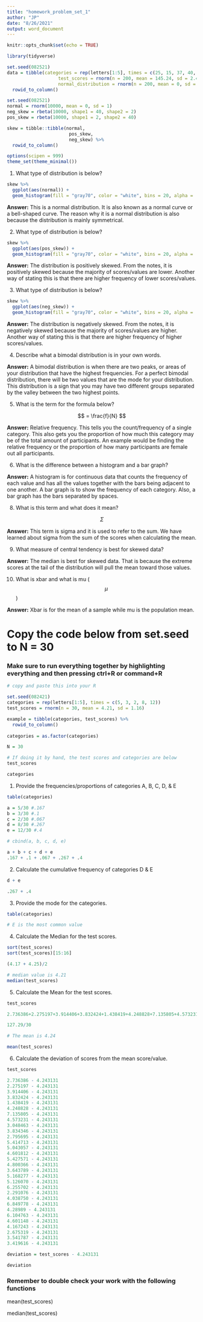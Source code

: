 ```yaml
---
title: "homework_problem_set_1"
author: "JP"
date: "8/26/2021"
output: word_document
---
```


```r
knitr::opts_chunk$set(echo = TRUE)
```

```r
library(tidyverse)

set.seed(082521)
data = tibble(categories = rep(letters[1:5], times = c(25, 15, 37, 40, 83)),
                   test_scores = rnorm(n = 200, mean = 145.24, sd = 2.48),
                   normal_distribution = rnorm(n = 200, mean = 0, sd = 1)) %>% 
  rowid_to_column()

set.seed(082521)
normal = rnorm(10000, mean = 0, sd = 1)
neg_skew = rbeta(10000, shape1 = 40, shape2 = 2)
pos_skew = rbeta(10000, shape1 = 2, shape2 = 40)

skew = tibble::tibble(normal, 
                       pos_skew,
                       neg_skew) %>% 
  rowid_to_column()

options(scipen = 999)
theme_set(theme_minimal())
```

1. What type of distribution is below?
```r
skew %>% 
  ggplot(aes(normal)) + 
  geom_histogram(fill = "gray70", color = "white", bins = 20, alpha = .8)
```

**Answer:** This is a normal distribution. It is also known as a normal curve or a bell-shaped curve. The reason why it is a normal distribution is also because the distribution is mainly symmetrical. 

2. What type of distribution is below?
```r
skew %>% 
  ggplot(aes(pos_skew)) + 
  geom_histogram(fill = "gray70", color = "white", bins = 20, alpha = .8)
```

**Answer:** The distribution is positively skewed. From the notes, it is positively skewed because the majority of scores/values are lower. Another way of stating this is that there are higher frequency of lower scores/values. 

3. What type of distribution is below?
```r
skew %>% 
  ggplot(aes(neg_skew)) + 
  geom_histogram(fill = "gray70", color = "white", bins = 20, alpha = .8)
```

**Answer:** The distribution is negatively skewed. From the notes, it is negatively skewed because the majority of scores/values are higher. Another way of stating this is that there are higher frequency of higher scores/values. 

4. Describe what a bimodal distribution is in your own words.

**Answer:** A bimodal distribution is when there are two peaks, or areas of your distribution that have the highest frequencies. For a perfect bimodal distribution, there will be two values that are the mode for your distribution. This distribution is a sign that you may have two different groups separated by the valley between the two highest points.

5. What is the term for the formula below?

$$ = \frac{f}{N} $$

**Answer:** Relative frequency. This tells you the count/frequency of a single category. This also gets you the proportion of how much this category may be of the total amount of participants. An example would be finding the relative frequency or the proportion of how many participants are female out all participants. 

6. What is the difference between a histogram and a bar graph?

**Answer:** A histogram is for continuous data that counts the frequency of each value and has all the values together with the bars being adjacent to one another. A bar graph is to show the frequency of each category. Also, a bar graph has the bars separated by spaces. 

8. What is this term and what does it mean?

$$ \Sigma $$

**Answer:** This term is sigma and it is used to refer to the sum. We have learned about sigma from the sum of the scores when calculating the mean. 

9. What measure of central tendency is best for skewed data?

**Answer:** The median is best for skewed data. That is because the extreme scores at the tail of the distribution will pull the mean toward those values.

10. What is xbar and what is mu ($$ \mu $$)  

**Answer:** Xbar is for the mean of a sample while mu is the population mean. 

# Copy the code below from set.seed to N = 30

### Make sure to run everything together by highlighting everything and then pressing ctrl+R or command+R

```r
# copy and paste this into your R

set.seed(082421)
categories = rep(letters[1:5], times = c(5, 3, 2, 8, 12))
test_scores = rnorm(n = 30, mean = 4.21, sd = 1.16)

example = tibble(categories, test_scores) %>% 
  rowid_to_column()
  
categories = as.factor(categories)

N = 30

# If doing it by hand, the test scores and categories are below
test_scores

categories

```

1. Provide the frequencies/proportions of categories A, B, C, D, & E

```r
table(categories)

a = 5/30 #.167
b = 3/30 #.1
c = 2/30 #.067
d = 8/30 #.267
e = 12/30 #.4

# cbind(a, b, c, d, e)

a + b + c + d + e
.167 + .1 + .067 + .267 + .4
```


2. Calculate the cumulative frequency of categories D & E

```r
d + e

.267 + .4
```

3. Provide the mode for the categories.

```r
table(categories)

# E is the most common value
```


4. Calculate the Median for the test scores.

```r
sort(test_scores)
sort(test_scores)[15:16]

(4.17 + 4.25)/2

# median value is 4.21
median(test_scores)
```

5. Calculate the Mean for the test scores.

```r
test_scores

2.736386+2.275197+3.914406+3.832424+1.438419+4.248828+7.135805+4.573231 + 3.048463+3.834346+2.795695+5.414713+5.043057+4.601812+5.427571+4.800366+3.643789+5.168277+5.126070+6.255702+2.291076+4.038750+6.849778+4.28989 +6.104763+4.601148+4.167243+2.675319+3.541787+3.419616

127.29/30

# The mean is 4.24

mean(test_scores)
```

6. Calculate the deviation of scores from the mean score/value.

```r
test_scores

2.736386 - 4.243131
2.275197 - 4.243131
3.914406 - 4.243131
3.832424 - 4.243131
1.438419 - 4.243131
4.248828 - 4.243131
7.135805 - 4.243131
4.573231 - 4.243131
3.048463 - 4.243131
3.834346 - 4.243131
2.795695 - 4.243131
5.414713 - 4.243131
5.043057 - 4.243131
4.601812 - 4.243131
5.427571 - 4.243131
4.800366 - 4.243131
3.643789 - 4.243131
5.168277 - 4.243131
5.126070 - 4.243131
6.255702 - 4.243131
2.291076 - 4.243131
4.038750 - 4.243131
6.849778 - 4.243131
4.28989 - 4.243131
6.104763 - 4.243131
4.601148 - 4.243131
4.167243 - 4.243131
2.675319 - 4.243131
3.541787 - 4.243131
3.419616 - 4.243131

deviation = test_scores - 4.243131

deviation
```

### Remember to double check your work with the following functions

mean(test_scores)

median(test_scores)
